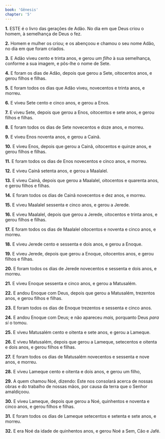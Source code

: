 ```yaml
---
book: 'Gênesis'
chapter: '5'
---
```


**1.** ESTE é o livro das gerações de Adão. No dia em que Deus criou o homem, à semelhança de Deus o fez.

**2.** Homem e mulher os criou; e os abençoou e chamou o seu nome Adão, no dia em que foram criados.

**3.** E Adão viveu cento e trinta anos, e gerou *um filho* à sua semelhança, conforme a sua imagem, e pôs-lhe o nome de Sete.

**4.** E foram os dias de Adão, depois que gerou a Sete, oitocentos anos, e gerou filhos e filhas.

**5.** E foram todos os dias que Adão viveu, novecentos e trinta anos, e morreu.

**6.** E viveu Sete cento e cinco anos, e gerou a Enos.

**7.** E viveu Sete, depois que gerou a Enos, oitocentos e sete anos, e gerou filhos e filhas.

**8.** E foram todos os dias de Sete novecentos e doze anos, e morreu.

**9.** E viveu Enos noventa anos, e gerou a Cainã.

**10.** E viveu Enos, depois que gerou a Cainã, oitocentos e quinze anos, e gerou filhos e filhas.

**11.** E foram todos os dias de Enos novecentos e cinco anos, e morreu.

**12.** E viveu Cainã setenta anos, e gerou a Maalalel.

**13.** E viveu Cainã, depois que gerou a Maalalel, oitocentos e quarenta anos, e gerou filhos e filhas.

**14.** E foram todos os dias de Cainã novecentos e dez anos, e morreu.

**15.** E viveu Maalalel sessenta e cinco anos, e gerou a Jerede.

**16.** E viveu Maalalel, depois que gerou a Jerede, oitocentos e trinta anos, e gerou filhos e filhas.

**17.** E foram todos os dias de Maalalel oitocentos e noventa e cinco anos, e morreu.

**18.** E viveu Jerede cento e sessenta e dois anos, e gerou a Enoque.

**19.** E viveu Jerede, depois que gerou a Enoque, oitocentos anos, e gerou filhos e filhas.

**20.** E foram todos os dias de Jerede novecentos e sessenta e dois anos, e morreu.

**21.** E viveu Enoque sessenta e cinco anos, e gerou a Matusalém.

**22.** E andou Enoque com Deus, depois que gerou a Matusalém, trezentos anos, e gerou filhos e filhas.

**23.** E foram todos os dias de Enoque trezentos e sessenta e cinco anos.

**24.** E andou Enoque com Deus; e não apareceu *mais,* porquanto Deus *para si* o tomou.

**25.** E viveu Matusalém cento e oitenta e sete anos, e gerou a Lameque.

**26.** E viveu Matusalém, depois que gerou a Lameque, setecentos e oitenta e dois anos, e gerou filhos e filhas.

**27.** E foram todos os dias de Matusalém novecentos e sessenta e nove anos, e morreu.

**28.** E viveu Lameque cento e oitenta e dois anos, e gerou um filho,

**29.** A quem chamou Noé, dizendo: Este nos consolará acerca de nossas obras e do trabalho de nossas mãos, por causa da terra que o Senhor amaldiçoou.

**30.** E viveu Lameque, depois que gerou a Noé, quinhentos e noventa e cinco anos, e gerou filhos e filhas.

**31.** E foram todos os dias de Lameque setecentos e setenta e sete anos, e morreu.

**32.** E era Noé da idade de quinhentos anos, e gerou Noé a Sem, Cão e Jafé.